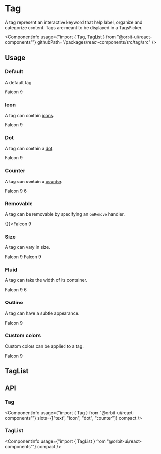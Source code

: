 
<Meta
    title="Components/Tag"
    id="tag"
/>

# Tag

<Tagline>A tag represent an interactive keyword that help label, organize and categorize content. Tags are meant to be displayed in a TagsPicker.</Tagline>

<ComponentInfo
    usage={"import { Tag, TagList } from \"@orbit-ui/react-components\""}
    githubPath="/packages/react-components/src/tag/src"
/>

## Usage

### Default

A default tag.

<Preview>
    <Story name="default">
        <Tag>Falcon 9</Tag>
    </Story>
</Preview>

### Icon

A tag can contain [icons](?path=/docs/icon-gallery--page).

<Preview>
    <Story name="icon">
        <Tag>
            <CheckCircleIcon />
            <Text>Falcon 9</Text>
        </Tag>
    </Story>
</Preview>

### Dot

A tag can contain a [dot](?path=/docs/dot--default-story).

<Preview>
    <Story name="dot">
        <Tag>
            <Dot color="primary-500" />
            <Text>Falcon 9</Text>
        </Tag>
    </Story>
</Preview>

### Counter

A tag can contain a [counter](?path=/docs/counter--default-story).

<Preview>
    <Story name="counter">
        <Tag>
            <Text>Falcon 9</Text>
            <Counter>6</Counter>
        </Tag>
    </Story>
</Preview>

### Removable

A tag can be removable by specifying an `onRemove` handler.

<Preview>
    <Story name="removable">
        <Tag onRemove={() => {}}>Falcon 9</Tag>
    </Story>
</Preview>

### Size

A tag can vary in size.

<Preview>
    <Story name="size">
        <Inline verticalAlign="center">
            <Tag size="sm">Falcon 9</Tag>
            <Tag>Falcon 9</Tag>
        </Inline>
    </Story>
</Preview>

### Fluid

A tag can take the width of its container.

<Preview>
    <Story name="fluid">
        <Tag fluid>
            <CheckCircleIcon />
            <Text>Falcon 9</Text>
            <Counter>6</Counter>
        </Tag>
    </Story>
</Preview>

### Outline

A tag can have a subtle appearance.

<Preview>
    <Story name="outline">
        <Tag variant="outline">Falcon 9</Tag>
    </Story>
</Preview>

### Custom colors

Custom colors can be applied to a tag.

<Preview>
    <Story name="custom-color">
        <Tag
            style={{
                backgroundColor: "#FFF6E7",
                color: "var(--o-ui-marine-500)",
                border: "1px solid #FEE9C3"
            }}
        >
            Falcon 9
        </Tag>
    </Story>
</Preview>

<CustomColorHover />

## TagList



## API

### Tag

<ComponentInfo
    usage={"import { Tag } from \"@orbit-ui/react-components\""}
    slots={["text", "icon", "dot", "counter"]}
    compact
/>

<ArgsTable of={InnerTag} />

### TagList

<ComponentInfo
    usage={"import { TagList } from \"@orbit-ui/react-components\""}
    compact
/>

<ArgsTable of={InnerTagList} />



